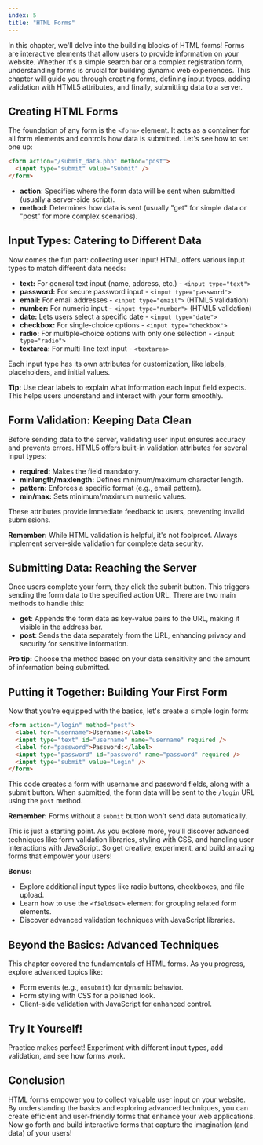 ```yaml
---
index: 5
title: "HTML Forms"
---
```


In this chapter, we'll delve into the building blocks of HTML forms! Forms are interactive elements that allow users to provide information on your website. Whether it's a simple search bar or a complex registration form, understanding forms is crucial for building dynamic web experiences. This chapter will guide you through creating forms, defining input types, adding validation with HTML5 attributes, and finally, submitting data to a server.

## Creating HTML Forms

The foundation of any form is the `<form>` element. It acts as a container for all form elements and controls how data is submitted. Let's see how to set one up:

```html
<form action="/submit_data.php" method="post">
  <input type="submit" value="Submit" />
</form>
```

- **action**: Specifies where the form data will be sent when submitted (usually a server-side script).
- **method**: Determines how data is sent (usually "get" for simple data or "post" for more complex scenarios).

## Input Types: Catering to Different Data

Now comes the fun part: collecting user input! HTML offers various input types to match different data needs:

- **text:** For general text input (name, address, etc.) - `<input type="text">`
- **password:** For secure password input - `<input type="password">`
- **email:** For email addresses - `<input type="email">` (HTML5 validation)
- **number:** For numeric input - `<input type="number">` (HTML5 validation)
- **date:** Lets users select a specific date - `<input type="date">`
- **checkbox:** For single-choice options - `<input type="checkbox">`
- **radio:** For multiple-choice options with only one selection - `<input type="radio">`
- **textarea:** For multi-line text input - `<textarea>`

Each input type has its own attributes for customization, like labels, placeholders, and initial values.

**Tip:** Use clear labels to explain what information each input field expects. This helps users understand and interact with your form smoothly.

## Form Validation: Keeping Data Clean

Before sending data to the server, validating user input ensures accuracy and prevents errors. HTML5 offers built-in validation attributes for several input types:

- **required:** Makes the field mandatory.
- **minlength/maxlength:** Defines minimum/maximum character length.
- **pattern:** Enforces a specific format (e.g., email pattern).
- **min/max:** Sets minimum/maximum numeric values.

These attributes provide immediate feedback to users, preventing invalid submissions.

**Remember:** While HTML validation is helpful, it's not foolproof. Always implement server-side validation for complete data security.

## Submitting Data: Reaching the Server

Once users complete your form, they click the submit button. This triggers sending the form data to the specified action URL. There are two main methods to handle this:

- **get**: Appends the form data as key-value pairs to the URL, making it visible in the address bar.
- **post**: Sends the data separately from the URL, enhancing privacy and security for sensitive information.

**Pro tip:** Choose the method based on your data sensitivity and the amount of information being submitted.

## Putting it Together: Building Your First Form

Now that you're equipped with the basics, let's create a simple login form:

```html
<form action="/login" method="post">
  <label for="username">Username:</label>
  <input type="text" id="username" name="username" required />
  <label for="password">Password:</label>
  <input type="password" id="password" name="password" required />
  <input type="submit" value="Login" />
</form>
```

This code creates a form with username and password fields, along with a submit button. When submitted, the form data will be sent to the `/login` URL using the `post` method.

**Remember:** Forms without a `submit` button won't send data automatically.

This is just a starting point. As you explore more, you'll discover advanced techniques like form validation libraries, styling with CSS, and handling user interactions with JavaScript. So get creative, experiment, and build amazing forms that empower your users!

**Bonus:**

- Explore additional input types like radio buttons, checkboxes, and file upload.
- Learn how to use the `<fieldset>` element for grouping related form elements.
- Discover advanced validation techniques with JavaScript libraries.

## Beyond the Basics: Advanced Techniques

This chapter covered the fundamentals of HTML forms. As you progress, explore advanced topics like:

- Form events (e.g., `onsubmit`) for dynamic behavior.
- Form styling with CSS for a polished look.
- Client-side validation with JavaScript for enhanced control.

## Try It Yourself!

Practice makes perfect! Experiment with different input types, add validation, and see how forms work.

## Conclusion

HTML forms empower you to collect valuable user input on your website. By understanding the basics and exploring advanced techniques, you can create efficient and user-friendly forms that enhance your web applications. Now go forth and build interactive forms that capture the imagination (and data) of your users!

